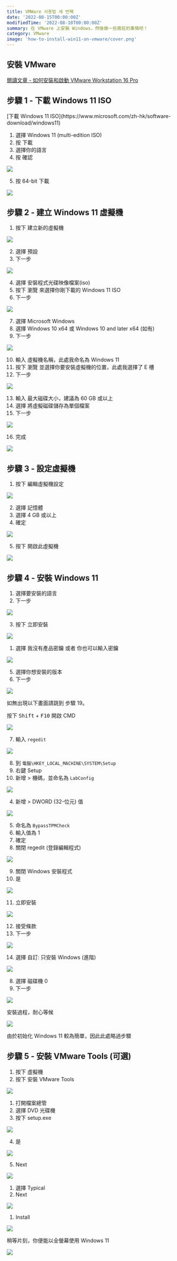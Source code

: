 ```yaml
---
title: VMWare 사용법 세 번째
date: '2022-08-15T00:00:00Z'
modifiedTime: '2022-08-18T00:00:00Z'
summary: 在 VMware 上安裝 Windows，然後做一些瘋狂的事情吧！
category: VMware
image: 'how-to-install-win11-on-vmware/cover.png'
---
```


## 安裝 VMware

[閱讀文章 - 如何安裝和啟動 VMware Workstation 16 Pro](/blog/how-to-install-and-activate-vmware-16)

## 步驟 1 - 下載 Windows 11 ISO

<Alert icon='🔗' title='連結' color='blue' radius='md'>
  [下載 Windows 11
  ISO](https://www.microsoft.com/zh-hk/software-download/windows11)
</Alert>

1. 選擇 Windows 11 (multi-edition ISO)
2. 按 下載
3. 選擇你的語言
4. 按 確認

![](</static/images/blog/how-to-install-win11-on-vmware/step-1(1-4).png>)

5. 按 64-bit 下載

![](</static/images/blog/how-to-install-win11-on-vmware/step-1(5).png>)

## 步驟 2 - 建立 Windows 11 虛擬機

1. 按下 建立新的虛擬機

![](</static/images/blog/how-to-install-win11-on-vmware/step-2(1).png>)

2. 選擇 預設
3. 下一步

![](</static/images/blog/how-to-install-win11-on-vmware/step-2(2-3).png>)

4. 選擇 安裝程式光碟映像檔案(iso)
5. 按下 瀏覽 來選擇你剛下載的 Windows 11 ISO
6. 下一步

![](</static/images/blog/how-to-install-win11-on-vmware/step-2(4-6).png>)

7. 選擇 Microsoft Windows
8. 選擇 Windows 10 x64 或 Windows 10 and later x64 (如有)
9. 下一步

![](</static/images/blog/how-to-install-win11-on-vmware/step-2(7-9).png>)

10. 輸入 虛擬機名稱，此處我命名為 Windows 11
11. 按下 瀏覽 並選擇你要安裝虛擬機的位置，此處我選擇了 E 槽
12. 下一步

![](</static/images/blog/how-to-install-win11-on-vmware/step-2(10-12).png>)

13. 輸入 最大磁碟大小，建議為 60 GB 或以上
14. 選擇 將虛擬磁碟儲存為單個檔案
15. 下一步

![](</static/images/blog/how-to-install-win11-on-vmware/step-2(13-15).png>)

16. 完成

![](</static/images/blog/how-to-install-win11-on-vmware/step-2(16).png>)

## 步驟 3 - 設定虛擬機

1. 按下 編輯虛擬機設定

![](</static/images/blog/how-to-install-win11-on-vmware/step-3(1).png>)

2. 選擇 記憶體
3. 選擇 4 GB 或以上
4. 確定

![](</static/images/blog/how-to-install-win11-on-vmware/step-3(2-4).png>)

5. 按下 開啟此虛擬機

![](</static/images/blog/how-to-install-win11-on-vmware/step-3(5).png>)

## 步驟 4 - 安裝 Windows 11

1. 選擇要安裝的語言
2. 下一步

![](</static/images/blog/how-to-install-win11-on-vmware/step-4(1-2).png>)

3. 按下 立即安裝

![](</static/images/blog/how-to-install-win11-on-vmware/step-4(3).png>)

1. 選擇 我沒有產品密鑰 或者 你也可以輸入密鑰

![](</static/images/blog/how-to-install-win11-on-vmware/step-4(4).png>)

5. 選擇你想安裝的版本
6. 下一步

![](</static/images/blog/how-to-install-win11-on-vmware/step-4(5-6).png>)

<Alert icon='💡' title='提示' color='yellow' radius='md'>
  如無出現以下畫面請跳到 步驟 19。

按下 <Kbd>Shift</Kbd> + <Kbd>F10</Kbd> 開啟 CMD

</Alert>

![](/static/images/blog/how-to-install-win11-on-vmware/cant-install.png)

7. 輸入 `regedit`

![](</static/images/blog/how-to-install-win11-on-vmware/step-4(7).png>)

8. 到 `電腦\HKEY_LOCAL_MACHINE\SYSTEM\Setup`
9. 右鍵 Setup
10. 新增 > 機碼，並命名為 `LabConfig`

![](</static/images/blog/how-to-install-win11-on-vmware/step-4(8-10).png>)

4. 新增 > DWORD (32-位元) 值

![](</static/images/blog/how-to-install-win11-on-vmware/step-4(11).png>)

5. 命名為 `BypassTPMCheck`
6. 輸入值為 1
7. 確定
8. 關閉 regedit (登錄編輯程式)

![](</static/images/blog/how-to-install-win11-on-vmware/step-4(12-15).png>)

9. 關閉 Windows 安裝程式
10. 是

![](</static/images/blog/how-to-install-win11-on-vmware/step-4(16-17).png>)

11. 立即安裝

![](</static/images/blog/how-to-install-win11-on-vmware/step-4(18).png>)

12. 接受條款
13. 下一步

![](</static/images/blog/how-to-install-win11-on-vmware/step-4(19-20).png>)

14. 選擇 自訂: 只安裝 Windows (進階)

![](</static/images/blog/how-to-install-win11-on-vmware/step-4(21).png>)

8. 選擇 磁碟機 0
9. 下一步

![](</static/images/blog/how-to-install-win11-on-vmware/step-4(22-23).png>)

<Alert icon='💡' title='提示' color='yellow' radius='md'>
  安裝過程，耐心等候
</Alert>

![](/static/images/blog/how-to-install-win11-on-vmware/installing.png)

<Alert icon='✍️' title='提醒' color='yellow' radius='md'>
  由於初始化 Windows 11 較為簡單，因此此處略過步驟
</Alert>

## 步驟 5 - 安裝 VMware Tools (可選)

1. 按下 虛擬機
2. 按下 安裝 VMware Tools

![](</static/images/blog/how-to-install-win11-on-vmware/step-5(1-2).png>)

1. 打開檔案總管
2. 選擇 DVD 光碟機
3. 按下 setup.exe

![](</static/images/blog/how-to-install-win11-on-vmware/step-5(3-5).png>)

4. 是

![](</static/images/blog/how-to-install-win11-on-vmware/step-5(6).png>)

5. Next

![](</static/images/blog/how-to-install-win11-on-vmware/step-5(7).png>)

1. 選擇 Typical
2. Next

![](</static/images/blog/how-to-install-win11-on-vmware/step-5(8-9).png>)

1. Install

![](</static/images/blog/how-to-install-win11-on-vmware/step-5(10).png>)

稍等片刻，你便能以全螢幕使用 Windows 11

![](/static/images/blog/how-to-install-win11-on-vmware/fullscreen.png)
